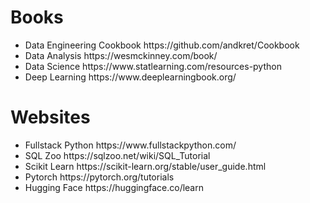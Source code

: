 # Books 

- Data Engineering Cookbook https://github.com/andkret/Cookbook
- Data Analysis https://wesmckinney.com/book/
- Data Science https://www.statlearning.com/resources-python
- Deep Learning https://www.deeplearningbook.org/

# Websites

- Fullstack Python https://www.fullstackpython.com/
- SQL Zoo https://sqlzoo.net/wiki/SQL_Tutorial
- Scikit Learn https://scikit-learn.org/stable/user_guide.html
- Pytorch https://pytorch.org/tutorials
- Hugging Face https://huggingface.co/learn
